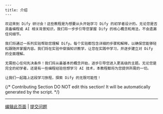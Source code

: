 ```mdx
---
title: 介绍
---

欢迎来到 Dify 研讨会！这些教程是为想要从头开始学习 Dify 的初学者设计的。无论您是否具备编程或 AI 相关背景知识，我们将一步步引导您掌握 Dify 的核心概念和用法，不会遗漏任何细节。

我们将通过一系列实验帮助您理解 Dify。每个实验都包含详细的步骤和解释，以确保您能够轻松跟随并掌握内容。我们将在实验中穿插知识教学，让您在实践中学习，并逐步建立对 Dify 的全面理解。

无需担心任何先决条件！我们将从最基本的概念开始，逐步引导您进入更高级的主题。无论您是完全的初学者，还是有一些编程经验但想学习 AI 技术，本教程都将为您提供所需的一切。

让我们一起踏上这段学习旅程，探索 Dify 的无限可能性！

```

{/*
Contributing Section
DO NOT edit this section!
It will be automatically generated by the script.
*/}

---

[编辑此页面](https://github.com/langgenius/dify-docs/edit/main/zh-hans/workshop/workshop.mdx) | [提交问题](https://github.com/langgenius/dify-docs/issues/new?template=docs.yml)

